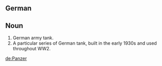 ==German==
==Noun==
#German army tank.
#A particular series of German tank, built in the early 1930s and used throughout WW2.

[[de:Panzer]]